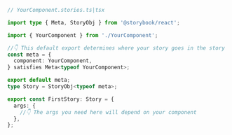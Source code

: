 ```ts
// YourComponent.stories.ts|tsx

import type { Meta, StoryObj } from '@storybook/react';

import { YourComponent } from './YourComponent';

//👇 This default export determines where your story goes in the story list
const meta = {
  component: YourComponent,
} satisfies Meta<typeof YourComponent>;

export default meta;
type Story = StoryObj<typeof meta>;

export const FirstStory: Story = {
  args: {
    //👇 The args you need here will depend on your component
  },
};
```
